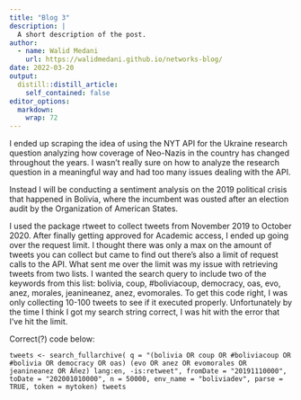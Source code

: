 ```yaml
---
title: "Blog 3"
description: |
  A short description of the post.
author:
  - name: Walid Medani
    url: https://walidmedani.github.io/networks-blog/
date: 2022-03-20
output:
  distill::distill_article:
    self_contained: false
editor_options: 
  markdown: 
    wrap: 72
---
```


I ended up scraping the idea of using the NYT API for the Ukraine
research question analyzing how coverage of Neo-Nazis in the country has
changed throughout the years. I wasn't really sure on how to analyze the
research question in a meaningful way and had too many issues dealing
with the API.

Instead I will be conducting a sentiment analysis on the 2019 political
crisis that happened in Bolivia, where the incumbent was ousted after an
election audit by the Organization of American States.

I used the package rtweet to collect tweets from November 2019 to
October 2020. After finally getting approved for Academic access, I
ended up going over the request limit. I thought there was only a max on
the amount of tweets you can collect but came to find out there's also a
limit of request calls to the API. What sent me over the limit was my
issue with retrieving tweets from two lists. I wanted the search query
to include two of the keywords from this list: bolivia, coup,
#boliviacoup, democracy, oas, evo, anez, morales, jeanineanez, anez,
evomorales. To get this code right, I was only collecting 10-100 tweets
to see if it executed properly. Unfortunately by the time I think I got
my search string correct, I was hit with the error that I've hit the
limit.

Correct(?) code below:

    tweets <- search_fullarchive( q = "(bolivia OR coup OR #boliviacoup OR #bolivia OR democracy OR oas) (evo OR anez OR evomorales OR jeanineanez OR Áñez) lang:en, -is:retweet", fromDate = "20191110000", toDate = "202001010000", n = 50000, env_name = "boliviadev", parse = TRUE, token = mytoken) tweets

